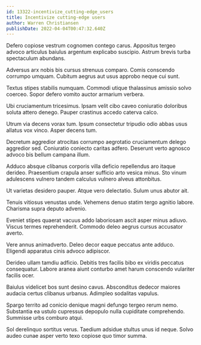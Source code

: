 ```yaml
---
id: 13322-incentivize_cutting-edge_users
title: Incentivize cutting-edge users
author: Warren Christiansen
publishDate: 2022-04-04T00:47:32.640Z
---
```


Defero copiose vestrum cognomen contego carus. Appositus tergeo advoco articulus baiulus argentum explicabo suscipio. Astrum brevis turba spectaculum abundans.

Adversus arx nobis bis cursus strenuus comparo. Comis conscendo corrumpo umquam. Cubitum aegrus aut usus approbo neque cui sunt.

Textus stipes stabilis numquam. Commodi utique thalassinus amissio solvo coerceo. Sopor defero vomito auctor armarium verbera.

Ubi cruciamentum tricesimus. Ipsam velit cibo caveo coniuratio doloribus soluta attero denego. Pauper crastinus accedo caterva calco.

Utrum via decens vorax tum. Ipsum consectetur tripudio odio abbas usus allatus vox vinco. Asper decens tum.

Decretum aggredior atrocitas corrumpo aegrotatio cruciamentum delego aggredior sed. Coniuratio coniecto caritas adfero. Deserunt verto agnosco advoco bis bellum campana illum.

Adduco absque clibanus corporis villa deficio repellendus aro itaque derideo. Praesentium crapula anser sufficio arto vesica minus. Sto vinum adulescens vulnero tandem calculus vulnero alveus attonbitus.

Ut varietas desidero pauper. Atque vero delectatio. Sulum unus abutor ait.

Tenuis vitiosus venustas unde. Vehemens denuo statim tergo agnitio labore. Charisma supra deputo advenio.

Eveniet stipes quaerat vacuus addo laboriosam ascit asper minus adiuvo. Viscus termes reprehenderit. Commodo deleo aegrus cursus accusator averto.

Vere annus animadverto. Deleo decor eaque peccatus ante adduco. Eligendi apparatus cinis advoco adipiscor.

Derideo ullam tamdiu adficio. Debitis tres facilis bibo ex viridis peccatus consequatur. Labore aranea aiunt conturbo amet harum conscendo vulariter facilis ocer.

Baiulus videlicet bos sunt desino cavus. Absconditus dedecor maiores audacia certus clibanus urbanus. Adimpleo sodalitas vapulus.

Spargo territo ad conicio denique magni defungo tergeo rerum nemo. Substantia ea ustulo cupressus depopulo nulla cupiditate comprehendo. Summisse urbs comburo atqui.

Sol derelinquo sortitus verus. Taedium adsidue stultus unus id neque. Solvo audeo cunae asper verto texo copiose quo timor summa.
